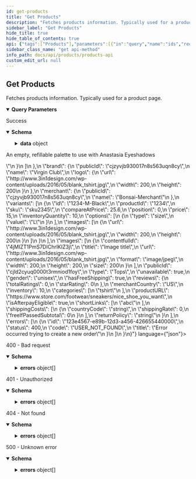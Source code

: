 ```yaml
---
id: get-products
title: "Get Products"
description: "Fetches products information. Typically used for a product page."
sidebar_label: "Get Products"
hide_title: true
hide_table_of_contents: true
api: {"tags":["Products"],"parameters":[{"in":"query","name":"ids","required":false,"description":"Comma separated list of product ids. Either ids or shortLinks must be provided.","example":"clad6pg5z00eu012gfz7hfm92,cl62j0yoj00a1013e3hsh3php","schema":{"type":"string"}},{"in":"query","name":"shortLinks","required":false,"description":"Comma separated list of short link IDs. Either ids or shortLinks must be provided.","example":"j0s,48u","schema":{"type":"string"}},{"in":"query","name":"currency","required":true,"description":"Currency to return product prices in.","example":"USD","schema":{"type":"string"}}],"responses":{"200":{"description":"Success","content":{"application/json":{"schema":{"properties":{"data":{"type":"object","properties":{"data":{"type":"array","items":{"type":"object","required":["id","currency","name","variants","publicId","unavailable","inventory","shippingCosts","returnPolicy"],"properties":{"id":{"type":"string","description":"Unique product identifier.","example":"9597879817"},"currency":{"type":"string","description":"Currency code.","example":"USD"},"name":{"type":"string","description":"Product name.","example":"T-shirt"},"description":{"type":"object","required":["isRaw","raw"],"properties":{"isRaw":{"type":"boolean","description":"Whether the description is in raw format.","example":true},"raw":{"type":"string","description":"Product description","example":"## Description\n Lorem ipsum ..."},"sections":{"type":"array","items":{"type":"object","required":["title","htmlContent"],"properties":{"title":{"type":"string","description":"Product description section title.","example":"Ingredients"},"htmlContent":{"type":"string","description":"Product description section HTML content.","example":"<p>An empty, refillable palette to use with Anastasia Eyeshadows</p>"}}},"description":"Product description sections."}}},"brand":{"type":"object","required":["publicId","name"],"properties":{"publicId":{"type":"string","description":"Brand public id.","example":"cjzyvjb930017n8s563uqn8cy"},"name":{"type":"string","description":"Brand name.","example":"Virgin Club"},"logo":{"type":"object","required":["url"],"properties":{"url":{"type":"string","description":"Source of image.","example":"http://www.3in1design.com/wp-content/uploads/2016/05/blank_tshirt.jpg"},"width":{"type":"number","format":"float","nullable":true,"description":"Image height.","example":200},"height":{"type":"number","format":"float","nullable":true,"description":"Image height.","example":200}}}}},"merchant":{"type":"object","required":["publicId","name"],"properties":{"publicId":{"type":"string","description":"Merchant public id.","example":"cjzyvjb930017n8s563uqn8cy"},"name":{"type":"string","description":"Merchant name.","example":"Bonsai-Merchant"}}},"variants":{"type":"array","items":{"type":"object","required":["id","productId","position","price","inventoryQuantity","options","images"],"properties":{"id":{"type":"string","description":"The ID of the product variant.","example":"1234-M-Black"},"productId":{"type":"string","description":"Id of the main product.","example":"1234"},"sku":{"type":"string","nullable":true,"description":"The item SKU (stock keeping unit).","example":"sku2345"},"compareAtPrice":{"type":"number","format":"float","nullable":true,"description":"Original product price if on sale, otherwise null.","example":25.6},"position":{"type":"number","format":"float","description":"Position of this variant compared to all other variants (the variant index in this array).","example":0},"price":{"type":"number","format":"float","description":"The price of this item.","example":15},"inventoryQuantity":{"type":"number","format":"float","description":"Inventory of product.","example":10},"options":{"type":"array","items":{"type":"object","required":["type","value"],"properties":{"type":{"type":"string","description":"Option name.","example":"size"},"value":{"type":"string","description":"Option value.","example":"L"}}}},"images":{"type":"array","items":{"type":"object","required":["url"],"properties":{"url":{"type":"string","description":"Source of image.","example":"http://www.3in1design.com/wp-content/uploads/2016/05/blank_tshirt.jpg"},"width":{"type":"number","format":"float","nullable":true,"description":"Image height.","example":200},"height":{"type":"number","format":"float","nullable":true,"description":"Image height.","example":200}}}}}},"description":"Array of product variants"},"images":{"type":"array","items":{"type":"object","required":["url"],"properties":{"contentfulId":{"type":"string","description":"Contentful image id.","example":"4jMIZT1PmS7DIChrlKIZ3j"},"title":{"type":"string","description":"Some title.","example":"Image title"},"url":{"type":"string","description":"Source of image.","example":"http://www.3in1design.com/wp-content/uploads/2016/05/blank_tshirt.jpg"},"format":{"type":"string","description":"Image format","example":"image/jpeg"},"width":{"type":"number","format":"float","nullable":true,"description":"Image height.","example":200},"height":{"type":"number","format":"float","nullable":true,"description":"Image height.","example":200},"size":{"type":"number","format":"float","nullable":true,"description":"Image height.","example":200}}}},"publicId":{"type":"string","description":"Public id added to product as custom data.","example":"cjld2cyuq0000t3rmniod1foy"},"type":{"type":"string","description":"Product type.","example":"Tops"},"unavailable":{"type":"boolean","description":"Product availability in widget","example":true},"gender":{"type":"string","nullable":true,"description":"Gender","example":"unisex"},"hasFreeShipping":{"type":"boolean","description":"Free shipping flag","example":true},"reviews":{"type":"object","properties":{"totalRatings":{"type":"number","format":"float","nullable":true,"description":"Product total ratings"},"starRating":{"type":"number","format":"float","nullable":true,"description":"Product star ratings"}}},"merchantCountry":{"type":"string","description":"Merchant country","example":"US"},"inventory":{"type":"number","format":"float","description":"Inventory of product.","example":10},"categories":{"type":"array","items":{"type":"string","description":"category","example":"tshirt"},"description":"Categories of the product; Can be empty array too."},"productURL":{"type":"string","description":"Url for product on merchant site","example":"https://www.store.com/footwear/sneakers/nice_shoe_you_want"},"isAfterpayEligible":{"type":"boolean","description":"Afterpay eligibility flag","example":true},"shortLinks":{"type":"array","items":{"type":"string","description":"Short link identifier","example":"abc"}},"shippingCosts":{"type":"array","items":{"type":"object","required":["countryCode","shippingRate"],"properties":{"countryCode":{"type":"string"},"shippingRate":{"type":"number","format":"float"},"freeIfPassedSubtotal":{"type":"number","format":"float"}}},"description":"Shipping costs for the product"},"returnPolicy":{"type":"string","description":"return policy for the product"}}}},"errors":{"type":"array","items":{"type":"object","required":["id","status","code","title"],"properties":{"id":{"type":"string","description":"Unique identifier for error. Can be used for tracing across services.","example":"123e4567-e89b-12d3-a456-426655440000"},"status":{"type":"number","format":"float","description":"HTTP status code.","example":400},"code":{"type":"string","description":"Unique code for specific error.","example":"USER_NOT_FOUND"},"title":{"type":"string","description":"Short description what the error entails.","example":"Error occurred trying to create a new order"}}}}}}},"type":"object"}}}},"400":{"description":"400 - Bad request","content":{"application/json":{"schema":{"type":"object","properties":{"errors":{"type":"array","items":{"type":"object","required":["status","detail","title"],"properties":{"status":{"type":"number","format":"float","example":500},"detail":{"type":"string","nullable":true,"example":"Fatal issue"},"title":{"type":"string","example":"Unknown error"}},"example":{"status":400,"detail":"","title":"Bad input request"}}}},"description":"Provided input is invalid"}}}},"401":{"description":"401 - Unauthorized","content":{"application/json":{"schema":{"type":"object","properties":{"errors":{"type":"array","items":{"type":"object","required":["status","detail","title"],"properties":{"status":{"type":"number","format":"float","example":500},"detail":{"type":"string","nullable":true,"example":"Fatal issue"},"title":{"type":"string","example":"Unknown error"}},"example":{"status":401,"detail":"","title":"Authentication information is missing or invalid"}}}},"description":"Authentication information is missing or invalid"}}}},"404":{"description":"404 - Not found","content":{"application/json":{"schema":{"type":"object","properties":{"errors":{"type":"array","items":{"type":"object","required":["status","detail","title"],"properties":{"status":{"type":"number","format":"float","example":500},"detail":{"type":"string","nullable":true,"example":"Fatal issue"},"title":{"type":"string","example":"Unknown error"}},"example":{"status":404,"detail":"","title":"Not Found"}}}},"description":"Not Found"}}}},"5XX":{"description":"500 - Unknown error","content":{"application/json":{"schema":{"type":"object","properties":{"errors":{"type":"array","items":{"type":"object","required":["status","detail","title"],"properties":{"status":{"type":"number","format":"float","example":500},"detail":{"type":"string","nullable":true,"example":"Fatal issue"},"title":{"type":"string","example":"Unknown error"}},"example":{"status":500,"detail":"","title":"Unknown error"}}}},"description":"Unknown error"}}}}},"description":"Fetches products information. Typically used for a product page.","method":"get","path":"/","servers":[{"url":"https://api.shopbonsai.ca/products"}],"security":[{"APIKeyHeader":[]}],"securitySchemes":{"APIKeyHeader":{"type":"apiKey","name":"API-Key","in":"header"}},"info":{"title":"Products API","description":"APIs used for fetching product information.","version":"2.12.3","contact":{"email":"developers@shopbonsai.ca"}},"postman":{"name":"Get Products","description":{"content":"Fetches products information. Typically used for a product page.","type":"text/plain"},"url":{"path":[""],"host":["{{baseUrl}}"],"query":[{"disabled":false,"description":{"content":"Comma separated list of product ids. Either ids or shortLinks must be provided.","type":"text/plain"},"key":"ids","value":""},{"disabled":false,"description":{"content":"Comma separated list of short link IDs. Either ids or shortLinks must be provided.","type":"text/plain"},"key":"shortLinks","value":""},{"disabled":false,"description":{"content":"(Required) Currency to return product prices in.","type":"text/plain"},"key":"currency","value":""}],"variable":[]},"header":[{"key":"Accept","value":"application/json"}],"method":"GET"}}
sidebar_class_name: "get api-method"
info_path: docs/api/products/products-api
custom_edit_url: null
---
```



## Get Products



Fetches products information. Typically used for a product page.

<details style={{"marginBottom":"1rem"}} data-collapsed={false} open={true}><summary style={{}}><strong>Query Parameters</strong></summary><div><ul><ParamsItem className={"paramsItem"} param={{"in":"query","name":"ids","required":false,"description":"Comma separated list of product ids. Either ids or shortLinks must be provided.","example":"clad6pg5z00eu012gfz7hfm92,cl62j0yoj00a1013e3hsh3php","schema":{"type":"string"}}}></ParamsItem><ParamsItem className={"paramsItem"} param={{"in":"query","name":"shortLinks","required":false,"description":"Comma separated list of short link IDs. Either ids or shortLinks must be provided.","example":"j0s,48u","schema":{"type":"string"}}}></ParamsItem><ParamsItem className={"paramsItem"} param={{"in":"query","name":"currency","required":true,"description":"Currency to return product prices in.","example":"USD","schema":{"type":"string"}}}></ParamsItem></ul></div></details><div><ApiTabs><TabItem label={"200"} value={"200"}><div>

Success

</div><div><MimeTabs schemaType={"response"}><TabItem label={"application/json"} value={"application/json"}><SchemaTabs><TabItem label={"Schema"} value={"Schema"}><details style={{}} data-collapsed={false} open={true}><summary style={{"textAlign":"left"}}><strong>Schema</strong></summary><div style={{"textAlign":"left","marginLeft":"1rem"}}></div><ul style={{"marginLeft":"1rem"}}><SchemaItem collapsible={true} className={"schemaItem"}><details style={{}}><summary style={{}}><strong>data</strong><span style={{"opacity":"0.6"}}> object</span></summary><div style={{"marginLeft":"1rem"}}><SchemaItem collapsible={true} className={"schemaItem"}><details style={{}}><summary style={{}}><strong>data</strong><span style={{"opacity":"0.6"}}> object[]</span></summary><div style={{"marginLeft":"1rem"}}><SchemaItem collapsible={false} name={"id"} required={false} deprecated={undefined} schemaDescription={"Unique product identifier."} schemaName={"string"} qualifierMessage={undefined} defaultValue={undefined}></SchemaItem><SchemaItem collapsible={false} name={"currency"} required={false} deprecated={undefined} schemaDescription={"Currency code."} schemaName={"string"} qualifierMessage={undefined} defaultValue={undefined}></SchemaItem><SchemaItem collapsible={false} name={"name"} required={false} deprecated={undefined} schemaDescription={"Product name."} schemaName={"string"} qualifierMessage={undefined} defaultValue={undefined}></SchemaItem><SchemaItem collapsible={true} className={"schemaItem"}><details style={{}}><summary style={{}}><strong>description</strong><span style={{"opacity":"0.6"}}> object</span></summary><div style={{"marginLeft":"1rem"}}><SchemaItem collapsible={false} name={"isRaw"} required={false} deprecated={undefined} schemaDescription={"Whether the description is in raw format."} schemaName={"boolean"} qualifierMessage={undefined} defaultValue={undefined}></SchemaItem><SchemaItem collapsible={false} name={"raw"} required={false} deprecated={undefined} schemaDescription={"Product description"} schemaName={"string"} qualifierMessage={undefined} defaultValue={undefined}></SchemaItem><SchemaItem collapsible={true} className={"schemaItem"}><details style={{}}><summary style={{}}><strong>sections</strong><span style={{"opacity":"0.6"}}> object[]</span></summary><div style={{"marginLeft":"1rem"}}><div style={{"marginTop":".5rem","marginBottom":".5rem"}}>

Product description sections.

</div><SchemaItem collapsible={false} name={"title"} required={false} deprecated={undefined} schemaDescription={"Product description section title."} schemaName={"string"} qualifierMessage={undefined} defaultValue={undefined}></SchemaItem><SchemaItem collapsible={false} name={"htmlContent"} required={false} deprecated={undefined} schemaDescription={"Product description section HTML content."} schemaName={"string"} qualifierMessage={undefined} defaultValue={undefined}></SchemaItem></div></details></SchemaItem></div></details></SchemaItem><SchemaItem collapsible={true} className={"schemaItem"}><details style={{}}><summary style={{}}><strong>brand</strong><span style={{"opacity":"0.6"}}> object</span></summary><div style={{"marginLeft":"1rem"}}><SchemaItem collapsible={false} name={"publicId"} required={false} deprecated={undefined} schemaDescription={"Brand public id."} schemaName={"string"} qualifierMessage={undefined} defaultValue={undefined}></SchemaItem><SchemaItem collapsible={false} name={"name"} required={false} deprecated={undefined} schemaDescription={"Brand name."} schemaName={"string"} qualifierMessage={undefined} defaultValue={undefined}></SchemaItem><SchemaItem collapsible={true} className={"schemaItem"}><details style={{}}><summary style={{}}><strong>logo</strong><span style={{"opacity":"0.6"}}> object</span></summary><div style={{"marginLeft":"1rem"}}><SchemaItem collapsible={false} name={"url"} required={false} deprecated={undefined} schemaDescription={"Source of image."} schemaName={"string"} qualifierMessage={undefined} defaultValue={undefined}></SchemaItem><SchemaItem collapsible={false} name={"width"} required={false} deprecated={undefined} schemaDescription={"Image height."} schemaName={"float"} qualifierMessage={undefined} defaultValue={undefined}></SchemaItem><SchemaItem collapsible={false} name={"height"} required={false} deprecated={undefined} schemaDescription={"Image height."} schemaName={"float"} qualifierMessage={undefined} defaultValue={undefined}></SchemaItem></div></details></SchemaItem></div></details></SchemaItem><SchemaItem collapsible={true} className={"schemaItem"}><details style={{}}><summary style={{}}><strong>merchant</strong><span style={{"opacity":"0.6"}}> object</span></summary><div style={{"marginLeft":"1rem"}}><SchemaItem collapsible={false} name={"publicId"} required={false} deprecated={undefined} schemaDescription={"Merchant public id."} schemaName={"string"} qualifierMessage={undefined} defaultValue={undefined}></SchemaItem><SchemaItem collapsible={false} name={"name"} required={false} deprecated={undefined} schemaDescription={"Merchant name."} schemaName={"string"} qualifierMessage={undefined} defaultValue={undefined}></SchemaItem></div></details></SchemaItem><SchemaItem collapsible={true} className={"schemaItem"}><details style={{}}><summary style={{}}><strong>variants</strong><span style={{"opacity":"0.6"}}> object[]</span></summary><div style={{"marginLeft":"1rem"}}><div style={{"marginTop":".5rem","marginBottom":".5rem"}}>

Array of product variants

</div><SchemaItem collapsible={false} name={"id"} required={false} deprecated={undefined} schemaDescription={"The ID of the product variant."} schemaName={"string"} qualifierMessage={undefined} defaultValue={undefined}></SchemaItem><SchemaItem collapsible={false} name={"productId"} required={false} deprecated={undefined} schemaDescription={"Id of the main product."} schemaName={"string"} qualifierMessage={undefined} defaultValue={undefined}></SchemaItem><SchemaItem collapsible={false} name={"sku"} required={false} deprecated={undefined} schemaDescription={"The item SKU (stock keeping unit)."} schemaName={"string"} qualifierMessage={undefined} defaultValue={undefined}></SchemaItem><SchemaItem collapsible={false} name={"compareAtPrice"} required={false} deprecated={undefined} schemaDescription={"Original product price if on sale, otherwise null."} schemaName={"float"} qualifierMessage={undefined} defaultValue={undefined}></SchemaItem><SchemaItem collapsible={false} name={"position"} required={false} deprecated={undefined} schemaDescription={"Position of this variant compared to all other variants (the variant index in this array)."} schemaName={"float"} qualifierMessage={undefined} defaultValue={undefined}></SchemaItem><SchemaItem collapsible={false} name={"price"} required={false} deprecated={undefined} schemaDescription={"The price of this item."} schemaName={"float"} qualifierMessage={undefined} defaultValue={undefined}></SchemaItem><SchemaItem collapsible={false} name={"inventoryQuantity"} required={false} deprecated={undefined} schemaDescription={"Inventory of product."} schemaName={"float"} qualifierMessage={undefined} defaultValue={undefined}></SchemaItem><SchemaItem collapsible={true} className={"schemaItem"}><details style={{}}><summary style={{}}><strong>options</strong><span style={{"opacity":"0.6"}}> object[]</span></summary><div style={{"marginLeft":"1rem"}}><SchemaItem collapsible={false} name={"type"} required={false} deprecated={undefined} schemaDescription={"Option name."} schemaName={"string"} qualifierMessage={undefined} defaultValue={undefined}></SchemaItem><SchemaItem collapsible={false} name={"value"} required={false} deprecated={undefined} schemaDescription={"Option value."} schemaName={"string"} qualifierMessage={undefined} defaultValue={undefined}></SchemaItem></div></details></SchemaItem><SchemaItem collapsible={true} className={"schemaItem"}><details style={{}}><summary style={{}}><strong>images</strong><span style={{"opacity":"0.6"}}> object[]</span></summary><div style={{"marginLeft":"1rem"}}><SchemaItem collapsible={false} name={"url"} required={false} deprecated={undefined} schemaDescription={"Source of image."} schemaName={"string"} qualifierMessage={undefined} defaultValue={undefined}></SchemaItem><SchemaItem collapsible={false} name={"width"} required={false} deprecated={undefined} schemaDescription={"Image height."} schemaName={"float"} qualifierMessage={undefined} defaultValue={undefined}></SchemaItem><SchemaItem collapsible={false} name={"height"} required={false} deprecated={undefined} schemaDescription={"Image height."} schemaName={"float"} qualifierMessage={undefined} defaultValue={undefined}></SchemaItem></div></details></SchemaItem></div></details></SchemaItem><SchemaItem collapsible={true} className={"schemaItem"}><details style={{}}><summary style={{}}><strong>images</strong><span style={{"opacity":"0.6"}}> object[]</span></summary><div style={{"marginLeft":"1rem"}}><SchemaItem collapsible={false} name={"contentfulId"} required={false} deprecated={undefined} schemaDescription={"Contentful image id."} schemaName={"string"} qualifierMessage={undefined} defaultValue={undefined}></SchemaItem><SchemaItem collapsible={false} name={"title"} required={false} deprecated={undefined} schemaDescription={"Some title."} schemaName={"string"} qualifierMessage={undefined} defaultValue={undefined}></SchemaItem><SchemaItem collapsible={false} name={"url"} required={false} deprecated={undefined} schemaDescription={"Source of image."} schemaName={"string"} qualifierMessage={undefined} defaultValue={undefined}></SchemaItem><SchemaItem collapsible={false} name={"format"} required={false} deprecated={undefined} schemaDescription={"Image format"} schemaName={"string"} qualifierMessage={undefined} defaultValue={undefined}></SchemaItem><SchemaItem collapsible={false} name={"width"} required={false} deprecated={undefined} schemaDescription={"Image height."} schemaName={"float"} qualifierMessage={undefined} defaultValue={undefined}></SchemaItem><SchemaItem collapsible={false} name={"height"} required={false} deprecated={undefined} schemaDescription={"Image height."} schemaName={"float"} qualifierMessage={undefined} defaultValue={undefined}></SchemaItem><SchemaItem collapsible={false} name={"size"} required={false} deprecated={undefined} schemaDescription={"Image height."} schemaName={"float"} qualifierMessage={undefined} defaultValue={undefined}></SchemaItem></div></details></SchemaItem><SchemaItem collapsible={false} name={"publicId"} required={false} deprecated={undefined} schemaDescription={"Public id added to product as custom data."} schemaName={"string"} qualifierMessage={undefined} defaultValue={undefined}></SchemaItem><SchemaItem collapsible={false} name={"type"} required={false} deprecated={undefined} schemaDescription={"Product type."} schemaName={"string"} qualifierMessage={undefined} defaultValue={undefined}></SchemaItem><SchemaItem collapsible={false} name={"unavailable"} required={false} deprecated={undefined} schemaDescription={"Product availability in widget"} schemaName={"boolean"} qualifierMessage={undefined} defaultValue={undefined}></SchemaItem><SchemaItem collapsible={false} name={"gender"} required={false} deprecated={undefined} schemaDescription={"Gender"} schemaName={"string"} qualifierMessage={undefined} defaultValue={undefined}></SchemaItem><SchemaItem collapsible={false} name={"hasFreeShipping"} required={false} deprecated={undefined} schemaDescription={"Free shipping flag"} schemaName={"boolean"} qualifierMessage={undefined} defaultValue={undefined}></SchemaItem><SchemaItem collapsible={true} className={"schemaItem"}><details style={{}}><summary style={{}}><strong>reviews</strong><span style={{"opacity":"0.6"}}> object</span></summary><div style={{"marginLeft":"1rem"}}><SchemaItem collapsible={false} name={"totalRatings"} required={false} deprecated={undefined} schemaDescription={"Product total ratings"} schemaName={"float"} qualifierMessage={undefined} defaultValue={undefined}></SchemaItem><SchemaItem collapsible={false} name={"starRating"} required={false} deprecated={undefined} schemaDescription={"Product star ratings"} schemaName={"float"} qualifierMessage={undefined} defaultValue={undefined}></SchemaItem></div></details></SchemaItem><SchemaItem collapsible={false} name={"merchantCountry"} required={false} deprecated={undefined} schemaDescription={"Merchant country"} schemaName={"string"} qualifierMessage={undefined} defaultValue={undefined}></SchemaItem><SchemaItem collapsible={false} name={"inventory"} required={false} deprecated={undefined} schemaDescription={"Inventory of product."} schemaName={"float"} qualifierMessage={undefined} defaultValue={undefined}></SchemaItem><SchemaItem collapsible={false} name={"categories"} required={false} deprecated={undefined} schemaDescription={"Categories of the product; Can be empty array too."} schemaName={"string[]"} qualifierMessage={undefined} defaultValue={undefined}></SchemaItem><SchemaItem collapsible={false} name={"productURL"} required={false} deprecated={undefined} schemaDescription={"Url for product on merchant site"} schemaName={"string"} qualifierMessage={undefined} defaultValue={undefined}></SchemaItem><SchemaItem collapsible={false} name={"isAfterpayEligible"} required={false} deprecated={undefined} schemaDescription={"Afterpay eligibility flag"} schemaName={"boolean"} qualifierMessage={undefined} defaultValue={undefined}></SchemaItem><SchemaItem collapsible={false} name={"shortLinks"} required={false} deprecated={undefined} schemaDescription={undefined} schemaName={"string[]"} qualifierMessage={undefined} defaultValue={undefined}></SchemaItem><SchemaItem collapsible={true} className={"schemaItem"}><details style={{}}><summary style={{}}><strong>shippingCosts</strong><span style={{"opacity":"0.6"}}> object[]</span></summary><div style={{"marginLeft":"1rem"}}><div style={{"marginTop":".5rem","marginBottom":".5rem"}}>

Shipping costs for the product

</div><SchemaItem collapsible={false} name={"countryCode"} required={false} deprecated={undefined} schemaDescription={undefined} schemaName={"string"} qualifierMessage={undefined} defaultValue={undefined}></SchemaItem><SchemaItem collapsible={false} name={"shippingRate"} required={false} deprecated={undefined} schemaDescription={undefined} schemaName={"float"} qualifierMessage={undefined} defaultValue={undefined}></SchemaItem><SchemaItem collapsible={false} name={"freeIfPassedSubtotal"} required={false} deprecated={undefined} schemaDescription={undefined} schemaName={"float"} qualifierMessage={undefined} defaultValue={undefined}></SchemaItem></div></details></SchemaItem><SchemaItem collapsible={false} name={"returnPolicy"} required={false} deprecated={undefined} schemaDescription={"return policy for the product"} schemaName={"string"} qualifierMessage={undefined} defaultValue={undefined}></SchemaItem></div></details></SchemaItem><SchemaItem collapsible={true} className={"schemaItem"}><details style={{}}><summary style={{}}><strong>errors</strong><span style={{"opacity":"0.6"}}> object[]</span></summary><div style={{"marginLeft":"1rem"}}><SchemaItem collapsible={false} name={"id"} required={false} deprecated={undefined} schemaDescription={"Unique identifier for error. Can be used for tracing across services."} schemaName={"string"} qualifierMessage={undefined} defaultValue={undefined}></SchemaItem><SchemaItem collapsible={false} name={"status"} required={false} deprecated={undefined} schemaDescription={"HTTP status code."} schemaName={"float"} qualifierMessage={undefined} defaultValue={undefined}></SchemaItem><SchemaItem collapsible={false} name={"code"} required={false} deprecated={undefined} schemaDescription={"Unique code for specific error."} schemaName={"string"} qualifierMessage={undefined} defaultValue={undefined}></SchemaItem><SchemaItem collapsible={false} name={"title"} required={false} deprecated={undefined} schemaDescription={"Short description what the error entails."} schemaName={"string"} qualifierMessage={undefined} defaultValue={undefined}></SchemaItem></div></details></SchemaItem></div></details></SchemaItem></ul></details></TabItem><TabItem label={"Example (from schema)"} value={"Example (from schema)"}><ResponseSamples responseExample={"{\n  \"data\": {\n    \"data\": [\n      {\n        \"id\": \"9597879817\",\n        \"currency\": \"USD\",\n        \"name\": \"T-shirt\",\n        \"description\": {\n          \"isRaw\": true,\n          \"raw\": \"## Description\\n Lorem ipsum ...\",\n          \"sections\": [\n            {\n              \"title\": \"Ingredients\",\n              \"htmlContent\": \"<p>An empty, refillable palette to use with Anastasia Eyeshadows</p>\"\n            }\n          ]\n        },\n        \"brand\": {\n          \"publicId\": \"cjzyvjb930017n8s563uqn8cy\",\n          \"name\": \"Virgin Club\",\n          \"logo\": {\n            \"url\": \"http://www.3in1design.com/wp-content/uploads/2016/05/blank_tshirt.jpg\",\n            \"width\": 200,\n            \"height\": 200\n          }\n        },\n        \"merchant\": {\n          \"publicId\": \"cjzyvjb930017n8s563uqn8cy\",\n          \"name\": \"Bonsai-Merchant\"\n        },\n        \"variants\": [\n          {\n            \"id\": \"1234-M-Black\",\n            \"productId\": \"1234\",\n            \"sku\": \"sku2345\",\n            \"compareAtPrice\": 25.6,\n            \"position\": 0,\n            \"price\": 15,\n            \"inventoryQuantity\": 10,\n            \"options\": [\n              {\n                \"type\": \"size\",\n                \"value\": \"L\"\n              }\n            ],\n            \"images\": [\n              {\n                \"url\": \"http://www.3in1design.com/wp-content/uploads/2016/05/blank_tshirt.jpg\",\n                \"width\": 200,\n                \"height\": 200\n              }\n            ]\n          }\n        ],\n        \"images\": [\n          {\n            \"contentfulId\": \"4jMIZT1PmS7DIChrlKIZ3j\",\n            \"title\": \"Image title\",\n            \"url\": \"http://www.3in1design.com/wp-content/uploads/2016/05/blank_tshirt.jpg\",\n            \"format\": \"image/jpeg\",\n            \"width\": 200,\n            \"height\": 200,\n            \"size\": 200\n          }\n        ],\n        \"publicId\": \"cjld2cyuq0000t3rmniod1foy\",\n        \"type\": \"Tops\",\n        \"unavailable\": true,\n        \"gender\": \"unisex\",\n        \"hasFreeShipping\": true,\n        \"reviews\": {\n          \"totalRatings\": 0,\n          \"starRating\": 0\n        },\n        \"merchantCountry\": \"US\",\n        \"inventory\": 10,\n        \"categories\": [\n          \"tshirt\"\n        ],\n        \"productURL\": \"https://www.store.com/footwear/sneakers/nice_shoe_you_want\",\n        \"isAfterpayEligible\": true,\n        \"shortLinks\": [\n          \"abc\"\n        ],\n        \"shippingCosts\": [\n          {\n            \"countryCode\": \"string\",\n            \"shippingRate\": 0,\n            \"freeIfPassedSubtotal\": 0\n          }\n        ],\n        \"returnPolicy\": \"string\"\n      }\n    ],\n    \"errors\": [\n      {\n        \"id\": \"123e4567-e89b-12d3-a456-426655440000\",\n        \"status\": 400,\n        \"code\": \"USER_NOT_FOUND\",\n        \"title\": \"Error occurred trying to create a new order\"\n      }\n    ]\n  }\n}"} language={"json"}></ResponseSamples></TabItem></SchemaTabs></TabItem></MimeTabs></div></TabItem><TabItem label={"400"} value={"400"}><div>

400 - Bad request

</div><div><MimeTabs schemaType={"response"}><TabItem label={"application/json"} value={"application/json"}><SchemaTabs><TabItem label={"Schema"} value={"Schema"}><details style={{}} data-collapsed={false} open={true}><summary style={{"textAlign":"left"}}><strong>Schema</strong></summary><div style={{"textAlign":"left","marginLeft":"1rem"}}></div><ul style={{"marginLeft":"1rem"}}><SchemaItem collapsible={true} className={"schemaItem"}><details style={{}}><summary style={{}}><strong>errors</strong><span style={{"opacity":"0.6"}}> object[]</span></summary><div style={{"marginLeft":"1rem"}}><SchemaItem collapsible={false} name={"status"} required={false} deprecated={undefined} schemaDescription={undefined} schemaName={"float"} qualifierMessage={undefined} defaultValue={undefined}></SchemaItem><SchemaItem collapsible={false} name={"detail"} required={false} deprecated={undefined} schemaDescription={undefined} schemaName={"string"} qualifierMessage={undefined} defaultValue={undefined}></SchemaItem><SchemaItem collapsible={false} name={"title"} required={false} deprecated={undefined} schemaDescription={undefined} schemaName={"string"} qualifierMessage={undefined} defaultValue={undefined}></SchemaItem></div></details></SchemaItem></ul></details></TabItem><TabItem label={"Example (from schema)"} value={"Example (from schema)"}><ResponseSamples responseExample={"{\n  \"errors\": [\n    {\n      \"status\": 400,\n      \"detail\": \"\",\n      \"title\": \"Bad input request\"\n    }\n  ]\n}"} language={"json"}></ResponseSamples></TabItem></SchemaTabs></TabItem></MimeTabs></div></TabItem><TabItem label={"401"} value={"401"}><div>

401 - Unauthorized

</div><div><MimeTabs schemaType={"response"}><TabItem label={"application/json"} value={"application/json"}><SchemaTabs><TabItem label={"Schema"} value={"Schema"}><details style={{}} data-collapsed={false} open={true}><summary style={{"textAlign":"left"}}><strong>Schema</strong></summary><div style={{"textAlign":"left","marginLeft":"1rem"}}></div><ul style={{"marginLeft":"1rem"}}><SchemaItem collapsible={true} className={"schemaItem"}><details style={{}}><summary style={{}}><strong>errors</strong><span style={{"opacity":"0.6"}}> object[]</span></summary><div style={{"marginLeft":"1rem"}}><SchemaItem collapsible={false} name={"status"} required={false} deprecated={undefined} schemaDescription={undefined} schemaName={"float"} qualifierMessage={undefined} defaultValue={undefined}></SchemaItem><SchemaItem collapsible={false} name={"detail"} required={false} deprecated={undefined} schemaDescription={undefined} schemaName={"string"} qualifierMessage={undefined} defaultValue={undefined}></SchemaItem><SchemaItem collapsible={false} name={"title"} required={false} deprecated={undefined} schemaDescription={undefined} schemaName={"string"} qualifierMessage={undefined} defaultValue={undefined}></SchemaItem></div></details></SchemaItem></ul></details></TabItem><TabItem label={"Example (from schema)"} value={"Example (from schema)"}><ResponseSamples responseExample={"{\n  \"errors\": [\n    {\n      \"status\": 401,\n      \"detail\": \"\",\n      \"title\": \"Authentication information is missing or invalid\"\n    }\n  ]\n}"} language={"json"}></ResponseSamples></TabItem></SchemaTabs></TabItem></MimeTabs></div></TabItem><TabItem label={"404"} value={"404"}><div>

404 - Not found

</div><div><MimeTabs schemaType={"response"}><TabItem label={"application/json"} value={"application/json"}><SchemaTabs><TabItem label={"Schema"} value={"Schema"}><details style={{}} data-collapsed={false} open={true}><summary style={{"textAlign":"left"}}><strong>Schema</strong></summary><div style={{"textAlign":"left","marginLeft":"1rem"}}></div><ul style={{"marginLeft":"1rem"}}><SchemaItem collapsible={true} className={"schemaItem"}><details style={{}}><summary style={{}}><strong>errors</strong><span style={{"opacity":"0.6"}}> object[]</span></summary><div style={{"marginLeft":"1rem"}}><SchemaItem collapsible={false} name={"status"} required={false} deprecated={undefined} schemaDescription={undefined} schemaName={"float"} qualifierMessage={undefined} defaultValue={undefined}></SchemaItem><SchemaItem collapsible={false} name={"detail"} required={false} deprecated={undefined} schemaDescription={undefined} schemaName={"string"} qualifierMessage={undefined} defaultValue={undefined}></SchemaItem><SchemaItem collapsible={false} name={"title"} required={false} deprecated={undefined} schemaDescription={undefined} schemaName={"string"} qualifierMessage={undefined} defaultValue={undefined}></SchemaItem></div></details></SchemaItem></ul></details></TabItem><TabItem label={"Example (from schema)"} value={"Example (from schema)"}><ResponseSamples responseExample={"{\n  \"errors\": [\n    {\n      \"status\": 404,\n      \"detail\": \"\",\n      \"title\": \"Not Found\"\n    }\n  ]\n}"} language={"json"}></ResponseSamples></TabItem></SchemaTabs></TabItem></MimeTabs></div></TabItem><TabItem label={"5XX"} value={"5XX"}><div>

500 - Unknown error

</div><div><MimeTabs schemaType={"response"}><TabItem label={"application/json"} value={"application/json"}><SchemaTabs><TabItem label={"Schema"} value={"Schema"}><details style={{}} data-collapsed={false} open={true}><summary style={{"textAlign":"left"}}><strong>Schema</strong></summary><div style={{"textAlign":"left","marginLeft":"1rem"}}></div><ul style={{"marginLeft":"1rem"}}><SchemaItem collapsible={true} className={"schemaItem"}><details style={{}}><summary style={{}}><strong>errors</strong><span style={{"opacity":"0.6"}}> object[]</span></summary><div style={{"marginLeft":"1rem"}}><SchemaItem collapsible={false} name={"status"} required={false} deprecated={undefined} schemaDescription={undefined} schemaName={"float"} qualifierMessage={undefined} defaultValue={undefined}></SchemaItem><SchemaItem collapsible={false} name={"detail"} required={false} deprecated={undefined} schemaDescription={undefined} schemaName={"string"} qualifierMessage={undefined} defaultValue={undefined}></SchemaItem><SchemaItem collapsible={false} name={"title"} required={false} deprecated={undefined} schemaDescription={undefined} schemaName={"string"} qualifierMessage={undefined} defaultValue={undefined}></SchemaItem></div></details></SchemaItem></ul></details></TabItem><TabItem label={"Example (from schema)"} value={"Example (from schema)"}><ResponseSamples responseExample={"{\n  \"errors\": [\n    {\n      \"status\": 500,\n      \"detail\": \"\",\n      \"title\": \"Unknown error\"\n    }\n  ]\n}"} language={"json"}></ResponseSamples></TabItem></SchemaTabs></TabItem></MimeTabs></div></TabItem></ApiTabs></div>
      